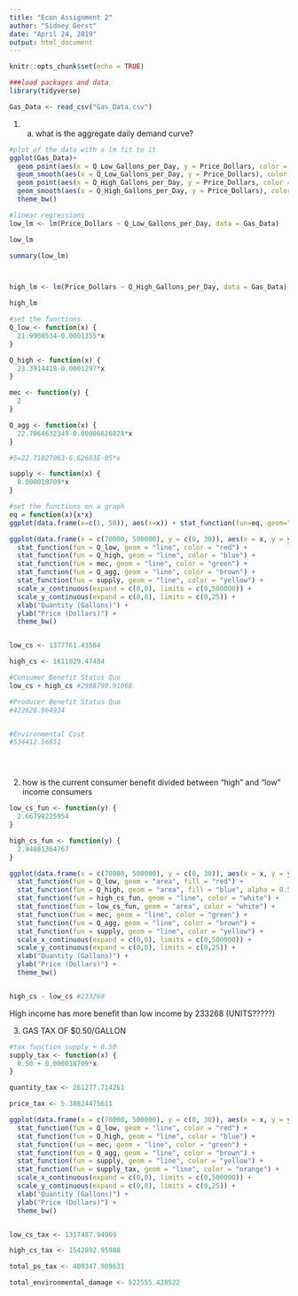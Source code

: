 ```yaml
---
title: "Econ Assignment 2"
author: "Sidney Gerst"
date: "April 24, 2019"
output: html_document
---
```


```r
knitr::opts_chunk$set(echo = TRUE)
```

```r
###load packages and data
library(tidyverse)

Gas_Data <- read_csv("Gas_Data.csv")


```


1. a. what is the aggregate daily demand curve?
```r
#plot of the data with a lm fit to it
ggplot(Gas_Data)+
  geom_point(aes(x = Q_Low_Gallons_per_Day, y = Price_Dollars, color = "Low")) +
  geom_smooth(aes(x = Q_Low_Gallons_per_Day, y = Price_Dollars), color = "red", method = "lm", se = FALSE)+
  geom_point(aes(x = Q_High_Gallons_per_Day, y = Price_Dollars, color = "High")) +
  geom_smooth(aes(x = Q_High_Gallons_per_Day, y = Price_Dollars), color = "blue", method = "lm", se = FALSE)+
  theme_bw()

#linear regressions
low_lm <- lm(Price_Dollars ~ Q_Low_Gallons_per_Day, data = Gas_Data)

low_lm

summary(low_lm)



high_lm <- lm(Price_Dollars ~ Q_High_Gallons_per_Day, data = Gas_Data)

high_lm

#set the functions
Q_low <- function(x) {
  21.9908534-0.0001355*x
}

Q_high <- function(x) {
  23.3914418-0.0001297*x
}

mec <- function(y) {
  2
}

Q_agg <- function(x) {
  22.7064632349-0.00006626828*x
}

#5=22.71027063-6.62683E-05*x

supply <- function(x) {
  0.000018709*x
}

#set the functions on a graph
eq = function(x){x*x}
ggplot(data.frame(x=c(1, 50)), aes(x=x)) + stat_function(fun=eq, geom="line") + xlab("x") + ylab("y")

ggplot(data.frame(x = c(70000, 500000), y = c(0, 30)), aes(x = x, y = y)) + 
  stat_function(fun = Q_low, geom = "line", color = "red") + 
  stat_function(fun = Q_high, geom = "line", color = "blue") +
  stat_function(fun = mec, geom = "line", color = "green") +
  stat_function(fun = Q_agg, geom = "line", color = "brown") +
  stat_function(fun = supply, geom = "line", color = "yellow") +
  scale_x_continuous(expand = c(0,0), limits = c(0,500000)) +
  scale_y_continuous(expand = c(0,0), limits = c(0,25)) +
  xlab("Quantity (Gallons)") + 
  ylab("Price (Dollars)") +
  theme_bw()


low_cs <- 1377761.43584

high_cs <- 1611029.47484

#Consumer Benefit Status Quo
low_cs + high_cs #2988790.91068

#Producer Benefit Status Quo
#422620.964934


#Environmental Cost
#534412.56851





```





2. how is the current consumer benefit divided between "high" and "low" income consumers
```r

low_cs_fun <- function(y) {
  2.66798225954
}

high_cs_fun <- function(y) {
  2.94881364767
}

ggplot(data.frame(x = c(70000, 500000), y = c(0, 30)), aes(x = x, y = y)) + 
  stat_function(fun = Q_low, geom = "area", fill = "red") + 
  stat_function(fun = Q_high, geom = "area", fill = "blue", alpha = 0.5) +
  stat_function(fun = high_cs_fun, geom = "line", color = "white") +
  stat_function(fun = low_cs_fun, geom = "area", color = "white") +
  stat_function(fun = mec, geom = "line", color = "green") +
  stat_function(fun = Q_agg, geom = "line", color = "brown") +
  stat_function(fun = supply, geom = "line", color = "yellow") +
  scale_x_continuous(expand = c(0,0), limits = c(0,500000)) +
  scale_y_continuous(expand = c(0,0), limits = c(0,25)) +
  xlab("Quantity (Gallons)") + 
  ylab("Price (Dollars)") +
  theme_bw()


high_cs - low_cs #233268


```

High income has more benefit than low income by 233268 (UNITS?????)


3. GAS TAX OF $0.50/GALLON
```r

#tax function supply + 0.50
supply_tax <- function(x) {
  0.50 + 0.000018709*x
}

quantity_tax <- 261277.714261

price_tax <- 5.38824475611

ggplot(data.frame(x = c(70000, 500000), y = c(0, 30)), aes(x = x, y = y)) + 
  stat_function(fun = Q_low, geom = "line", color = "red") + 
  stat_function(fun = Q_high, geom = "line", color = "blue") +
  stat_function(fun = mec, geom = "line", color = "green") +
  stat_function(fun = Q_agg, geom = "line", color = "brown") +
  stat_function(fun = supply, geom = "line", color = "yellow") +
  stat_function(fun = supply_tax, geom = "line", color = "orange") +
  scale_x_continuous(expand = c(0,0), limits = c(0,500000)) +
  scale_y_continuous(expand = c(0,0), limits = c(0,25)) +
  xlab("Quantity (Gallons)") + 
  ylab("Price (Dollars)") +
  theme_bw()


low_cs_tax <- 1317487.94969

high_cs_tax <- 1542892.95988

total_ps_tax <- 409347.909631

total_environmental_damage <- 522555.428522


```

